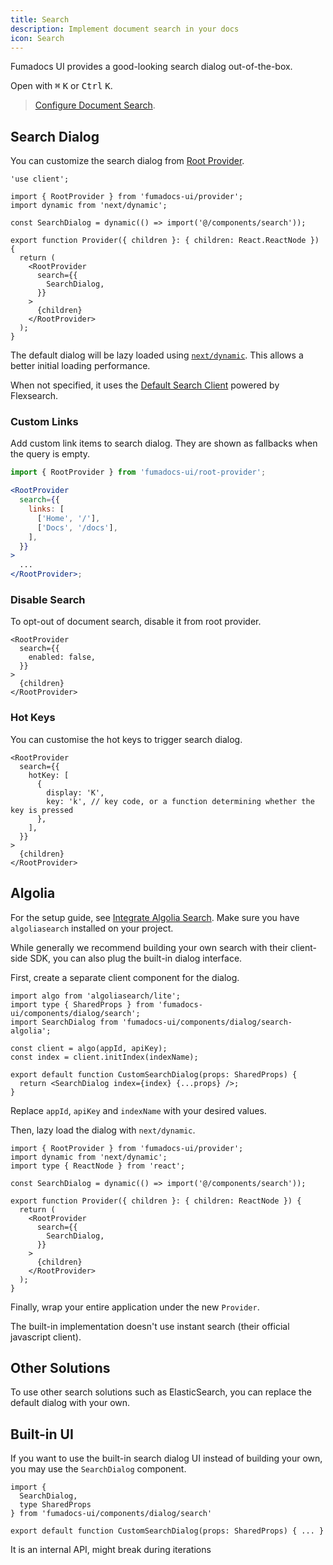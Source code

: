 ```yaml
---
title: Search
description: Implement document search in your docs
icon: Search
---
```


Fumadocs UI provides a good-looking search dialog out-of-the-box.

Open with <kbd>⌘</kbd> <kbd>K</kbd> or <kbd>Ctrl</kbd> <kbd>K</kbd>.

> [Configure Document Search](/docs/headless/search).

## Search Dialog

You can customize the search dialog from [Root Provider](/docs/ui/blocks/root-provider).

```tsx
'use client';

import { RootProvider } from 'fumadocs-ui/provider';
import dynamic from 'next/dynamic';

const SearchDialog = dynamic(() => import('@/components/search'));

export function Provider({ children }: { children: React.ReactNode }) {
  return (
    <RootProvider
      search={{
        SearchDialog,
      }}
    >
      {children}
    </RootProvider>
  );
}
```

The default dialog will be lazy loaded using
[`next/dynamic`](https://nextjs.org/docs/app/building-your-application/optimizing/lazy-loading).
This allows a better initial loading performance.

When not specified, it uses the [Default Search Client](/docs/headless/search/flexsearch) powered by Flexsearch.

### Custom Links

Add custom link items to search dialog.
They are shown as fallbacks when the query is empty.

```jsx
import { RootProvider } from 'fumadocs-ui/root-provider';

<RootProvider
  search={{
    links: [
      ['Home', '/'],
      ['Docs', '/docs'],
    ],
  }}
>
  ...
</RootProvider>;
```

### Disable Search

To opt-out of document search, disable it from root provider.

```mdx
<RootProvider
  search={{
    enabled: false,
  }}
>
  {children}
</RootProvider>
```

### Hot Keys

You can customise the hot keys to trigger search dialog.

```mdx
<RootProvider
  search={{
    hotKey: [
      {
        display: 'K',
        key: 'k', // key code, or a function determining whether the key is pressed
      },
    ],
  }}
>
  {children}
</RootProvider>
```

## Algolia

For the setup guide, see [Integrate Algolia Search](/docs/headless/search/algolia). Make sure you have `algoliasearch` installed on your project.

While generally we recommend building your own search with their client-side
SDK, you can also plug the built-in dialog interface.

First, create a separate client component for the dialog.

```tsx title="Client Component"
import algo from 'algoliasearch/lite';
import type { SharedProps } from 'fumadocs-ui/components/dialog/search';
import SearchDialog from 'fumadocs-ui/components/dialog/search-algolia';

const client = algo(appId, apiKey);
const index = client.initIndex(indexName);

export default function CustomSearchDialog(props: SharedProps) {
  return <SearchDialog index={index} {...props} />;
}
```

Replace `appId`, `apiKey` and `indexName` with your desired values.

Then, lazy load the dialog with `next/dynamic`.

```tsx title="Provider (Client Component)"
import { RootProvider } from 'fumadocs-ui/provider';
import dynamic from 'next/dynamic';
import type { ReactNode } from 'react';

const SearchDialog = dynamic(() => import('@/components/search'));

export function Provider({ children }: { children: ReactNode }) {
  return (
    <RootProvider
      search={{
        SearchDialog,
      }}
    >
      {children}
    </RootProvider>
  );
}
```

Finally, wrap your entire application under the new `Provider`.

<Callout title="Note" className='mt-4'>

The built-in implementation doesn't use instant search (their official
javascript client).

</Callout>

## Other Solutions

To use other search solutions such as ElasticSearch, you can replace the
default dialog with your own.

## Built-in UI

If you want to use the built-in search dialog UI instead of building your own,
you may use the `SearchDialog` component.

```tsx
import {
  SearchDialog,
  type SharedProps
} from 'fumadocs-ui/components/dialog/search'

export default function CustomSearchDialog(props: SharedProps) { ... }
```

<Callout type="warn" title="Unstable">
  It is an internal API, might break during iterations
</Callout>
